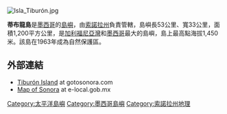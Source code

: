 [[Image:Isla_Tiburón.jpg|thumb]]
{{coord|28|58|09|N|112|21|41|W|region:MX-BCN_type:isle_source:dewiki|display=title}}

{{Infobox Islands
| name = 蒂布龍島
| image name = Mexico - Tiburón Island.PNG
| image caption = 
| locator map = {{Location map|Mexico|lat=28.969167|long=-112.361389}}
| map_custom       = yes
| native name = 
| native name link =
| location = [[加利福尼亞灣|加利福尼亞灣]]
| coordinates= {{coord|28|58|09|N|112|21|41|W}}
| archipelago =
| total islands =
| major islands =
| area_km2         = 1201     <!-- | area = {{convert|1201|km2|sqmi}} -->
| highest mount =
| elevation_m =
| country = Mexico
| country admin divisions title = 州
| country admin divisions = [[索諾拉州|索諾拉州]]
| country largest city =
| country largest city population =
| population = 
| population as of =
| density_km2 =
| ethnic groups =
}}

'''蒂布龍島'''是[[墨西哥|墨西哥]]的[[島嶼|島嶼]]，由[[索諾拉州|索諾拉州]]負責管轄，島嶼長53公里、寬33公里，面積1,200平方公里，是[[加利福尼亞灣|加利福尼亞灣]]和[[墨西哥|墨西哥]]最大的島嶼，島上最高點海拔1,450米。該島在1963年成為自然保護區。

==外部連結==
*[https://web.archive.org/web/20070210125921/http://www.gotosonora.com/isla-tiburon-son-mx.htm Tiburón Island] at gotosonora.com
*[http://www.e-local.gob.mx/wb2/ELOCAL/EMM_sonora Map of Sonora] {{Wayback|url=http://www.e-local.gob.mx/wb2/ELOCAL/EMM_sonora |date=20081201232501 }} at e-local.gob.mx


{{Mexico-geo-stub}}
[[Category:太平洋島嶼|Category:太平洋島嶼]]
[[Category:墨西哥島嶼|Category:墨西哥島嶼]]
[[Category:索諾拉州地理|Category:索諾拉州地理]]